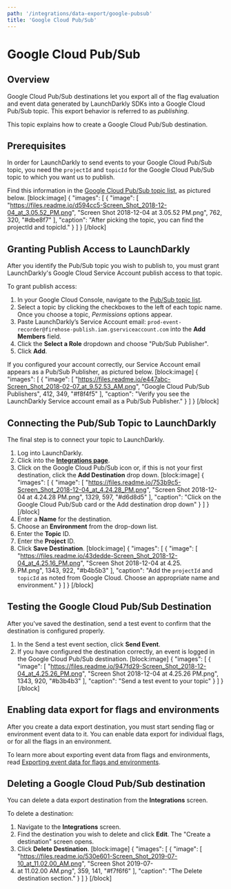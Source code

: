 ```yaml
---
path: '/integrations/data-export/google-pubsub'
title: 'Google Cloud Pub/Sub'
---
```


# Google Cloud Pub/Sub

## Overview

Google Cloud Pub/Sub destinations let you export all of the flag evaluation and event data generated by LaunchDarkly SDKs into a Google Cloud Pub/Sub topic. This export behavior is referred to as _publishing_.

This topic explains how to create a Google Cloud Pub/Sub destination.

## Prerequisites

In order for LaunchDarkly to send events to your Google Cloud Pub/Sub topic, you need the `projectId` and `topicId` for the Google Cloud Pub/Sub topic to which you want us to publish.

Find this information in the [Google Cloud Pub/Sub topic list](https://console.cloud.google.com/cloudpubsub/topicList), as pictured below.
[block:image]
{
"images": [
{
"image": [
"https://files.readme.io/d594cc5-Screen_Shot_2018-12-04_at_3.05.52_PM.png",
"Screen Shot 2018-12-04 at 3.05.52 PM.png",
762,
320,
"#dbe8f7"
],
"caption": "After picking the topic, you can find the projectId and topicId."
}
]
}
[/block]

## Granting Publish Access to LaunchDarkly

After you identify the Pub/Sub topic you wish to publish to, you must grant LaunchDarkly's Google Cloud Service Account publish access to that topic.

To grant publish access:

1. In your Google Cloud Console, navigate to the [Pub/Sub topic list](https://console.cloud.google.com/cloudpubsub/topicList).
2. Select a topic by clicking the checkboxes to the left of each topic name. Once you choose a topic, _Permissions_ options appear.
3. Paste LaunchDarkly’s Service Account email: `prod-event-recorder@firehose-publish.iam.gserviceaccount.com` into the **Add Members** field.
4. Click the **Select a Role** dropdown and choose "Pub/Sub Publisher".
5. Click **Add**.

If you configured your account correctly, our Service Account email appears as a Pub/Sub Publisher, as pictured below.
[block:image]
{
"images": [
{
"image": [
"https://files.readme.io/e447abc-Screen_Shot_2018-02-07_at_9.52.53_AM.png",
"Google Cloud Pub/Sub Publishers",
412,
349,
"#f8f4f5"
],
"caption": "Verify you see the LaunchDarkly Service account email as a Pub/Sub Publisher."
}
]
}
[/block]

## Connecting the Pub/Sub Topic to LaunchDarkly

The final step is to connect your topic to LaunchDarkly.

1. Log into LaunchDarkly.
2. Click into the **[Integrations page](https://app.launchdarkly.com/default/integrations)**.
3. Click on the Google Cloud Pub/Sub icon or, if this is not your first destination, click the **Add Destination** drop down.
   [block:image]
   {
   "images": [
   {
   "image": [
   "https://files.readme.io/753b9c5-Screen_Shot_2018-12-04_at_4.24.28_PM.png",
   "Screen Shot 2018-12-04 at 4.24.28 PM.png",
   1329,
   597,
   "#d6d8d5"
   ],
   "caption": "Click on the Google Cloud Pub/Sub card or the Add destination drop down"
   }
   ]
   }
   [/block]
4. Enter a **Name** for the destination.
5. Choose an **Environment** from the drop-down list.
6. Enter the **Topic** ID.
7. Enter the **Project** ID.
8. Click **Save Destination**.
   [block:image]
   {
   "images": [
   {
   "image": [
   "https://files.readme.io/43dedde-Screen_Shot_2018-12-04_at_4.25.16_PM.png",
   "Screen Shot 2018-12-04 at 4.25.
9. PM.png",
   1343,
   922,
   "#b4b5b3"
   ],
   "caption": "Add the `projectId` and `topicId` as noted from Google Cloud. Choose an appropriate name and environment."
   }
   ]
   }
   [/block]

## Testing the Google Cloud Pub/Sub Destination

After you've saved the destination, send a test event to confirm that the destination is configured properly.

1. In the Send a test event section, click **Send Event**.
2. If you have configured the destination correctly, an event is logged in the Google Cloud Pub/Sub destination.
   [block:image]
   {
   "images": [
   {
   "image": [
   "https://files.readme.io/947fd29-Screen_Shot_2018-12-04_at_4.25.26_PM.png",
   "Screen Shot 2018-12-04 at 4.25.26 PM.png",
   1343,
   920,
   "#b3b4b3"
   ],
   "caption": "Send a test event to your topic"
   }
   ]
   }
   [/block]

## Enabling data export for flags and environments

After you create a data export destination, you must start sending flag or environment event data to it. You can enable data export for individual flags, or for all the flags in an environment.

To learn more about exporting event data from flags and environments, read [Exporting event data for flags and environments](./data-export#exporting-event-data-for-flags-and-environments).

## Deleting a Google Cloud Pub/Sub destination

You can delete a data export destination from the **Integrations** screen.

To delete a destination:

1. Navigate to the **Integrations** screen.
2. Find the destination you wish to delete and click **Edit**. The "Create a destination" screen opens.
3. Click **Delete Destination**.
   [block:image]
   {
   "images": [
   {
   "image": [
   "https://files.readme.io/530e601-Screen_Shot_2019-07-10_at_11.02.00_AM.png",
   "Screen Shot 2019-07-
4. at 11.02.00 AM.png",
   359,
   141,
   "#f7f6f6"
   ],
   "caption": "The Delete destination section."
   }
   ]
   }
   [/block]
